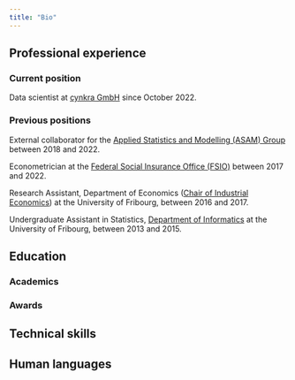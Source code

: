 ```yaml
---
title: "Bio"
---
```

## Professional experience

### Current position

Data scientist at [cynkra GmbH](https://www.cynkra.com) since October 2022.

### Previous positions

External collaborator for the [Applied Statistics and Modelling (ASAM) Group](https://www.unifr.ch/inf/asam/en/) between 2018 and 2022.

Econometrician at the [Federal Social Insurance Office (FSIO)](https://www.bsv.admin.ch/bsv/en/home.html) between 2017 and 2022. 

Research Assistant, Department of Economics ([Chair of Industrial Economics](https://www.unifr.ch/industrie/en/)) at the University of Fribourg, between 2016 and 2017.

Undergraduate Assistant in Statistics, [Department of Informatics](https://www.unifr.ch/inf/en/) at the University of Fribourg, between 2013 and 2015. 


## Education

### Academics

### Awards

## Technical skills

## Human languages
